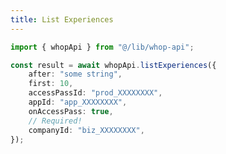 ```yaml
---
title: List Experiences
---
```


```typescript
import { whopApi } from "@/lib/whop-api";

const result = await whopApi.listExperiences({
	after: "some string",
	first: 10,
	accessPassId: "prod_XXXXXXXX",
	appId: "app_XXXXXXXX",
	onAccessPass: true,
	// Required!
	companyId: "biz_XXXXXXXX",
});

```
